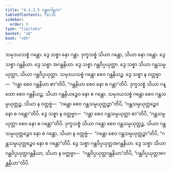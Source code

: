 ```yaml
---
title: "4.3.2.5 ဂန္ထဂေါစ္ဆက"
tableOfContents: false
sidebar:
  order: 9
type: "tipitaka"
basket: "ab"
book: "vbh"
---
```



<DynamicBreadcrumb />

<Paragraph number="848" book="vbh">
သမုဒယသစ္စံ ဂန္ထော. ဒွေ သစ္စာ နော ဂန္ထာ. ဒုက္ခသစ္စံ သိယာ ဂန္ထော, သိယာ နော ဂန္ထော. ဒွေ သစ္စာ ဂန္ထနိယာ. ဒွေ သစ္စာ အဂန္ထနိယာ. ဒွေ သစ္စာ ဂန္ထဝိပ္ပယုတ္တာ. ဒွေ သစ္စာ သိယာ ဂန္ထသမ္ပယုတ္တာ, သိယာ ဂန္ထဝိပ္ပယုတ္တာ. သမုဒယသစ္စံ ဂန္ထော စေဝ ဂန္ထနိယဉ္စ. ဒွေ သစ္စာ န ဝတ္တဗ္ဗာ—  “ဂန္ထာ စေဝ ဂန္ထနိယာ စာ”တိပိ, “ဂန္ထနိယာ စေဝ နော စ ဂန္ထာ”တိပိ. ဒုက္ခသစ္စံ သိယာ ဂန္ထော စေဝ ဂန္ထနိယဉ္စ, သိယာ ဂန္ထနိယဉ္စေဝ နော စ ဂန္ထော. သမုဒယသစ္စံ ဂန္ထော စေဝ ဂန္ထသမ္ပယုတ္တဉ္စ, သိယာ န ဝတ္တဗ္ဗံ—  “ဂန္ထော စေဝ ဂန္ထသမ္ပယုတ္တဉ္စာ”တိပိ, “ဂန္ထသမ္ပယုတ္တဉ္စေဝ နော စ ဂန္ထော”တိပိ. ဒွေ သစ္စာ န ဝတ္တဗ္ဗာ—  “ဂန္ထာ စေဝ ဂန္ထသမ္ပယုတ္တာ စာ”တိပိ, “ဂန္ထသမ္ပယုတ္တာ စေဝ နော စ ဂန္ထော”တိပိ. ဒုက္ခသစ္စံ သိယာ ဂန္ထော စေဝ ဂန္ထသမ္ပယုတ္တဉ္စ, သိယာ ဂန္ထသမ္ပယုတ္တဉ္စေဝ နော စ ဂန္ထော, သိယာ န ဝတ္တဗ္ဗံ—  “ဂန္ထော စေဝ ဂန္ထသမ္ပယုတ္တဉ္စာ”တိပိ, “ဂန္ထသမ္ပယုတ္တဉ္စေဝ နော စ ဂန္ထော”တိပိ. ဒွေ သစ္စာ ဂန္ထဝိပ္ပယုတ္တအဂန္ထနိယာ. ဒွေ သစ္စာ သိယာ ဂန္ထဝိပ္ပယုတ္တဂန္ထနိယာ, သိယာ န ဝတ္တဗ္ဗာ—  “ဂန္ထဝိပ္ပယုတ္တဂန္ထနိယာ”တိပိ, “ဂန္ထဝိပ္ပယုတ္တအဂန္ထနိယာ”တိပိ.
</Paragraph>